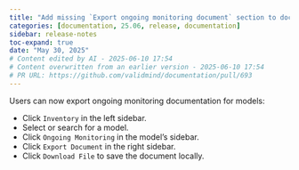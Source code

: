 ```yaml
---
title: "Add missing `Export ongoing monitoring document` section to documentation (#693)"
categories: [documentation, 25.06, release, documentation]
sidebar: release-notes
toc-expand: true
date: "May 30, 2025"
# Content edited by AI - 2025-06-10 17:54
# Content overwritten from an earlier version - 2025-06-10 17:54
# PR URL: https://github.com/validmind/documentation/pull/693
---
```


Users can now export ongoing monitoring documentation for models:

- Click `Inventory` in the left sidebar.
- Select or search for a model.
- Click `Ongoing Monitoring` in the model's sidebar.
- Click `Export Document` in the right sidebar.
- Click `Download File` to save the document locally.

<!--- VALIDATION SUMMARY
Content Type: title
Validation Status: CHECK
Attempts: 7
Last Validation: 2025-06-10 17:51:55
Result: The edited content is a clear and concise improvement over the original. Here are the key points of the edit:

1. **Removal of Jargon**: The original content includes "fix: [sc-9632]", which seems to be an internal reference or ticket number. The edited version removes this, making the content more ...
Reedit Available: Yes
Reedit Message: The edited content is a clear and concise improvement over the original. Here are the key points of the edit:

1. **Removal of Jargon**: The original content includes "fix: [sc-9632]", which seems to ...
--->
